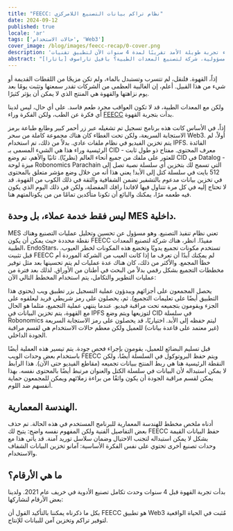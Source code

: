 ```yaml
---
title: "FEECC: نظام تراكم بيانات التصنيع اللامركزي"
date: 2024-09-12
published: true
locale: 'ar'
tags: ['حالات الاستخدام', 'Web3']
cover_image: /blog/images/feecc-recap/0-cover.png
description: 'لقد تم إجراء تجربة طويلة الأمد تقريبًا لمدة 4 سنوات الآن لتطبيق تقنيات Robonomics على عمل إنتاجي في الحياة الواقعية. هنا نلقي نظرة سريعة على ذلك.'
abstract: "ماذا لو يمكن للبائع تقديم دليل لا يمكن إنكاره على حقيقة كابتشينوك؟ وماذا لو لم يكن كوبًا من القهوة، بل سلسلة إمداد كبيرة لشركة تصنيع السيارات. أو، حتى أكثر مسؤولية، شركة لتصنيع المعدات الطبية؟ بافيل تاراسوف [باتارا]"
---
```


إذاً، القهوة. فلنقل، لم تتسرب وتستبدل بالماء، ولم تكن مزيجًا من اللقطات القديمة أو شيء من هذا القبيل.
أعلم، إن الغالبية العظمى من الشركات تقدر سمعتها وتثبت يومًا بعد يوم نزاهتها والقهوة هي المنتج الذي لا يمكن أن يؤثر كثيرًا.

ولكن مع المعدات الطبية، قد لا تكون العواقب مجرد طعم فاسد. على أي حال، ليس لدينا أي فكرة عن الطب، ولكن الفكرة وراء [FEECC](https://multi-agent.io/projects/feecc/) بدأت بتجربة القهوة.

<RbImage zoom src="/blog/images/feecc-recap/1-coffee.png" alt="مخطط القهوة" />

إذاً، في الأساس كانت هذه برنامج تسجيل تم تشغيله عبر زر أحمر كبير وطابع طباعة برمز الاستجابة السريعة، ولكن تحت الغطاء كان هناك مجموعة كاملة من سحر Web3.
أولاً، لم يتم تخزين الفيديو في نظام ملفات عادي. بدلاً من ذلك، تم استخدام IPFS. الفائدة الرئيسية وراء هذا هي الشيء المسمى بـ CID - معرف المحتوى. مفتاح ذو طول ثابت للعثور على ملفك من جميع أنحاء العالم (نظريًا).
ثانيًا والأهم، تم وضع CID في Datalog - ميزة لوحة Robonomics Parachain التي تسمح لك بتخزين أي سلسلة نصية تصل إلى 512 بايت في سلسلة كتل إلى الأبد! يعني هذا أنه من خلال وضع مؤشر متعلق بالمحتوى في تخزين بيانات مدعوم بالتشفير تضمن الشفافية والثقة في ذلك الكوب من القهوة. قد لا تحتاج إليه في كل مرة تتناول فيها لافاندا رافك المفضلة، ولكن في ذلك اليوم الذي يكون فيه طعمه مرًا، يمكنك والبائع أن تكونا متأكدين تمامًا من من يكونالمتهم هنا.


## ليس فقط خدمة عملاء، بل وحدة MES داخلية.

MES تعني نظام تنفيذ التصنيع. وهو مسؤول عن تحسين وتحليل عمليات التصنيع وهناك نقطة محددة حيث يمكن أن يكون FEECC مفيدًا. انظر، هناك شركة لتصنيع المعدات الطبية، EndoStars، تستخدم مكونات تجميع يدويًا وتخضع هذه المكونات لخطر العيوب. قبل تثبيت FEECC لم يمكنك أبدًا أن تعرف ما إذا كانت العيب من الشركة الموردة أم خطأ المجمع. والأكثر من ذلك، كان هناك عدة عمليات لم يتم تحسينها بعد مثل توفير مخططات التجميع بشكل رقمي بدلاً من البحث في أطنان من الأوراق. لذلك بعد فترة من عمليات التطوير والتكامل، يتم استخدام المخطط التالي الآن:

<RbImage zoom src="/blog/images/feecc-recap/2-assembly.png" alt="Assembly" />

يحصل المجمعون على أجزائهم ويبدؤون عملية التسجيل بزر تطبيق ويب (يحتوي هذا التطبيق أيضًا على تعليمات التجميع). ثم، يحصلون على رمز شريطي فريد ليعلقوه على الجزء ويقومون بتجميعه تحت مراقبة فيديو. عندما ينتهي عملية التجميع، مثلما هو الحال مع القهوة، يتم تخزين البيانات في IPFS لتوزيعها ويتم وضع CID في سلسلة Robonomics ليتم حفظه إلى الأبد. اختياريًا، قد يحصلون على رمز الاستجابة السريعة (غير معتمد على قاعدة بيانات) للعميل ولكن معظم حالات الاستخدام هي لقسم مراقبة الجودة الداخلي.


قبل تسليم البضائع للعميل، يقومون بإجراء فحص جودة. يتم تيسير هذه العملية أيضًا باستخدام بعض وحدات الويب FEECC ويتم حفظ البروتوكول في السلسلة أيضًا، ولكن النقطة الرئيسية هنا هي ربط المنتج ببيانات تجميعه (مقاطع الفيديو حتى الآن). هذا الرابط لا يمكن استبداله لأن البيانات في سلسلة الكتل والعنوان مرتبط أيضًا بالمحتوى نفسه. بهذا يمكن لقسم مراقبة الجودة أن يكون واثقًا من براءة زملائهم ويمكن للمجمعون حماية أنفسهم ضد اللوم.

<RbImage zoom src="/blog/images/feecc-recap/3-qcd.png" alt="QCD" />

## الهندسة المعمارية.
أدناه ملخص مخطط للهندسة المعمارية للبرنامج المستخدم في هذه الحالة. تم حذف بعض التفاصيل الفنية ولكن المفهوم نفسه واضح: يتيح لك FEECC حفظ البيانات القيمة بشكل لا يمكن استبداله لتجنب الاحتيال وضمان سلاسل توريد آمنة. قد يأتي هذا مع وحدات تصنيع أخرى تحتوي على نفس الفكرة الأساسية: آمانو
تخزين البيانات الشفاف والاستخدام.

<RbImage zoom src="/blog/images/feecc-recap/4-architecture.png" alt="Architecture" />

## ما هي الأرقام؟

بدأت تجربة القهوة قبل 4 سنوات وحدث تكامل تصنيع الأدوية في خريف عام 2021. ولدينا بعض الأرقام لنشاركها:

<RbImage zoom src="/blog/images/feecc-recap/5-numbers.png" alt="Numbers" />

بكل ما ذكرناه يمكننا بالتأكيد القول أن FEECC هو تطبيق Web3 مُثبت في الحياة الواقعية لتوفير تراكم وتخزين آمن للبيانات للإنتاج.